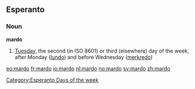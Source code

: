 ==Esperanto==
===Noun===
'''mardo'''
# [[Tuesday]], the second (in ISO 8601) or third (elsewhere) day of the week, after Monday ([[lundo]]) and before Wednesday ([[merkredo]])

[[Category:Esperanto Days of the week]]

[[eo:mardo]]
[[fr:mardo]]
[[io:mardo]]
[[nl:mardo]]
[[no:mardo]]
[[sv:mardo]]
[[zh:mardo]]
